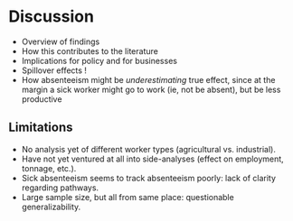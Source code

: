   
# Discussion

\todo{This entire section will not be done until methods/results are finalized.}

- Overview of findings
- How this contributes to the literature
- Implications for policy and for businesses
- Spillover effects !
- How absenteeism might be _underestimating_ true effect, since at the margin a sick worker might go to work (ie, not be absent), but be less productive


## Limitations


- No analysis yet of different worker types (agricultural vs. industrial).
- Have not yet ventured at all into side-analyses (effect on employment, tonnage, etc.).
- Sick absenteeism seems to track absenteeism poorly: lack of clarity regarding pathways.
- Large sample size, but all from same place: questionable generalizability.  




